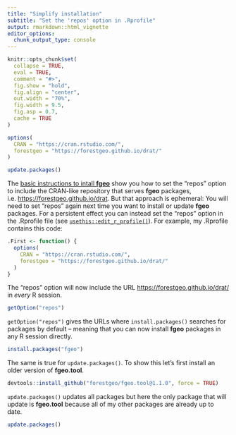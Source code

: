 ```yaml
---
title: "Simplify installation"
subtitle: "Set the 'repos' option in .Rprofile"
output: rmarkdown::html_vignette
editor_options: 
  chunk_output_type: console
---
```


```r
knitr::opts_chunk$set(
  collapse = TRUE,
  eval = TRUE,
  comment = "#>",
  fig.show = "hold",
  fig.align = "center",
  out.width = "70%", 
  fig.width = 9.5, 
  fig.asp = 0.7,
  cache = TRUE
)

options(
  CRAN = "https://cran.rstudio.com/",
  forestgeo = "https://forestgeo.github.io/drat/"
)

update.packages()
```

The [basic instructions to intall __fgeo__](https://forestgeo.github.io/fgeo/#installation) show you how to set the "repos" option to include the CRAN-like repository that serves __fgeo__ packages, i.e. <https://forestgeo.github.io/drat>. But that approach is ephemeral: You will need to set "repos" again next time you want to install or update __fgeo__ packages. For a persistent effect you can instead set the "repos" option in the .Rprofile file (see [`usethis::edit_r_profile()`](https://usethis.r-lib.org/reference/edit.html)). For example, my .Rprofile contains this code:

```R
.First <- function() {
  options(
    CRAN = "https://cran.rstudio.com/",
    forestgeo = "https://forestgeo.github.io/drat/"
  )
}
```

The "repos" option will now include the URL <https://forestgeo.github.io/drat/> in _every_ R session.

```r
getOption("repos")
```

`getOption("repos")` gives the URLs where `install.packages()` searches for packages by default -- meaning that you can now install __fgeo__ packages in any R session directly.

```r
install.packages("fgeo")
```

The same is true for `update.packages()`. To show this let's first install an older version of __fgeo.tool__.

```r
devtools::install_github("forestgeo/fgeo.tool@1.1.0", force = TRUE)
```

`update.packages()` updates all packages but here the only package that will update is __fgeo.tool__  because all of my other packages are already up to date.

```r
update.packages()
```
